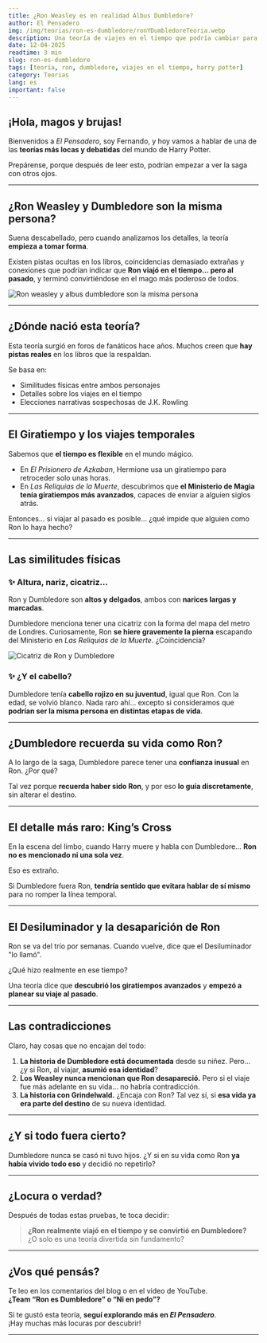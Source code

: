 ```yaml
---
title: ¿Ron Weasley es en realidad Albus Dumbledore?
author: El Pensadero
img: /img/teorias/ron-es-dumbledore/ronYDumbledoreTeoria.webp
description: Una teoría de viajes en el tiempo que podría cambiar para siempre cómo ves a Ron y a Dumbledore. ¿Y si fueran la misma persona?
date: 12-04-2025
readtime: 3 min
slug: ron-es-dumbledore
tags: [teoría, ron, dumbledore, viajes en el tiempo, harry potter]
category: Teorias
lang: es
important: false
---
```



## ¡Hola, magos y brujas!

Bienvenidos a _El Pensadero_, soy Fernando, y hoy vamos a hablar de una de las **teorías más locas y debatidas** del mundo de Harry Potter.

Prepárense, porque después de leer esto, podrían empezar a ver la saga con otros ojos.

---

## ¿Ron Weasley y Dumbledore son la misma persona?

Suena descabellado, pero cuando analizamos los detalles, la teoría **empieza a tomar forma**.

Existen pistas ocultas en los libros, coincidencias demasiado extrañas y conexiones que podrían indicar que **Ron viajó en el tiempo… pero al pasado**, y terminó convirtiéndose en el mago más poderoso de todos.

<Image
  src={ronEsDumbledore}
  alt="Ron weasley y albus dumbledore son la misma persona"
  class="w-50"
/>

---

## ¿Dónde nació esta teoría?

Esta teoría surgió en foros de fanáticos hace años. Muchos creen que **hay pistas reales** en los libros que la respaldan.

Se basa en:

- Similitudes físicas entre ambos personajes
- Detalles sobre los viajes en el tiempo
- Elecciones narrativas sospechosas de J.K. Rowling

---

## El Giratiempo y los viajes temporales

Sabemos que **el tiempo es flexible** en el mundo mágico.

- En _El Prisionero de Azkaban_, Hermione usa un giratiempo para retroceder solo unas horas.
- En _Las Reliquias de la Muerte_, descubrimos que **el Ministerio de Magia tenía giratiempos más avanzados**, capaces de enviar a alguien siglos atrás.

Entonces… si viajar al pasado es posible… ¿qué impide que alguien como Ron lo haya hecho?

---

## Las similitudes físicas

### ✨ Altura, nariz, cicatriz...

Ron y Dumbledore son **altos y delgados**, ambos con **narices largas y marcadas**.

Dumbledore menciona tener una cicatriz con la forma del mapa del metro de Londres. Curiosamente, Ron **se hiere gravemente la pierna** escapando del Ministerio en _Las Reliquias de la Muerte_. ¿Coincidencia?

<Image src={cicatrizRon} alt="Cicatriz de Ron y Dumbledore" />

### ✨ ¿Y el cabello?

Dumbledore tenía **cabello rojizo en su juventud**, igual que Ron. Con la edad, se volvió blanco. Nada raro ahí… excepto si consideramos que **podrían ser la misma persona en distintas etapas de vida**.

---

## ¿Dumbledore recuerda su vida como Ron?

A lo largo de la saga, Dumbledore parece tener una **confianza inusual** en Ron. ¿Por qué?

Tal vez porque **recuerda haber sido Ron**, y por eso **lo guía discretamente**, sin alterar el destino.

---

## El detalle más raro: King’s Cross

En la escena del limbo, cuando Harry muere y habla con Dumbledore… **Ron no es mencionado ni una sola vez**.

Eso es extraño.

Si Dumbledore fuera Ron, **tendría sentido que evitara hablar de sí mismo** para no romper la línea temporal.

---

## El Desiluminador y la desaparición de Ron

Ron se va del trío por semanas. Cuando vuelve, dice que el Desiluminador "lo llamó".

¿Qué hizo realmente en ese tiempo?

Una teoría dice que **descubrió los giratiempos avanzados** y **empezó a planear su viaje al pasado**.

---

## Las contradicciones

Claro, hay cosas que no encajan del todo:

1. **La historia de Dumbledore está documentada** desde su niñez. Pero… ¿y si Ron, al viajar, **asumió esa identidad**?
2. **Los Weasley nunca mencionan que Ron desapareció.** Pero si el viaje fue más adelante en su vida… no habría contradicción.
3. **La historia con Grindelwald.** ¿Encaja con Ron? Tal vez sí, si **esa vida ya era parte del destino** de su nueva identidad.

---

## ¿Y si todo fuera cierto?

Dumbledore nunca se casó ni tuvo hijos. ¿Y si en su vida como Ron **ya había vivido todo eso** y decidió no repetirlo?

---

## ¿Locura o verdad?

Después de todas estas pruebas, te toca decidir:

> **¿Ron realmente viajó en el tiempo y se convirtió en Dumbledore?**  
> ¿O solo es una teoría divertida sin fundamento?

---

## ¿Vos qué pensás?

Te leo en los comentarios del blog o en el video de YouTube.  
**¿Team “Ron es Dumbledore” o “Ni en pedo”?**

Si te gustó esta teoría, **seguí explorando más en _El Pensadero_**.  
¡Hay muchas más locuras por descubrir!

---
